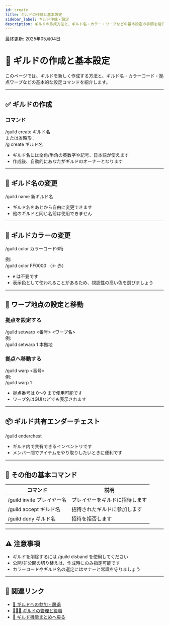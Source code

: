 ```yaml
---
id: create
title: ギルドの作成と基本設定
sidebar_label: ギルド作成・設定
description: ギルドの作成方法と、ギルド名・カラー・ワープなどの基本設定の手順を紹介します。
---
```


最終更新: 2025年05月04日

# 🎨 ギルドの作成と基本設定

このページでは、ギルドを新しく作成する方法と、ギルド名・カラーコード・拠点ワープなどの基本的な設定コマンドを紹介します。

---

## ✅ ギルドの作成

### コマンド

/guild create ギルド名  
または省略形：  
/g create ギルド名

- ギルド名には全角/半角の英数字や記号、日本語が使えます  
- 作成後、自動的にあなたがギルドのオーナーとなります

---

## 📝 ギルド名の変更

/guild name 新ギルド名

- ギルド名をあとから自由に変更できます  
- 他のギルドと同じ名前は使用できません

---

## 🎨 ギルドカラーの変更

/guild color カラーコード6桁

例:  
/guild color FF0000 （← 赤）

- `#` は不要です  
- 表示色として使われることがあるため、視認性の高い色を選びましょう

---

## 🧭 ワープ地点の設定と移動

### 拠点を設定する  
/guild setwarp <番号> <ワープ名>  
例:  
/guild setwarp 1 本拠地

### 拠点へ移動する  
/guild warp <番号>  
例:  
/guild warp 1

- 拠点番号は 0〜9 まで使用可能です  
- ワープ名はGUIなどでも表示されます

---

## 📦 ギルド共有エンダーチェスト

/guild enderchest

- ギルド内で共有できるインベントリです  
- メンバー間でアイテムをやり取りしたいときに便利です

---

## 👥 その他の基本コマンド

| コマンド | 説明 |
|----------|------|
| /guild invite プレイヤー名 | プレイヤーをギルドに招待します |
| /guild accept ギルド名     | 招待されたギルドに参加します   |
| /guild deny ギルド名       | 招待を拒否します               |

---

## ⚠ 注意事項

- ギルドを削除するには /guild disband を使用してください  
- 公開/非公開の切り替えは、作成時にのみ指定可能です  
- カラーコードやギルド名の選定にはマナーと常識を守りましょう

---

## 🔗 関連リンク

- [🤝 ギルドへの参加・脱退](/guilds/join-leave)  
- [🧑‍🤝‍🧑 ギルドの管理と役職](/guilds/manage)  
- [📘 ギルド機能まとめへ戻る](/guilds/index)
